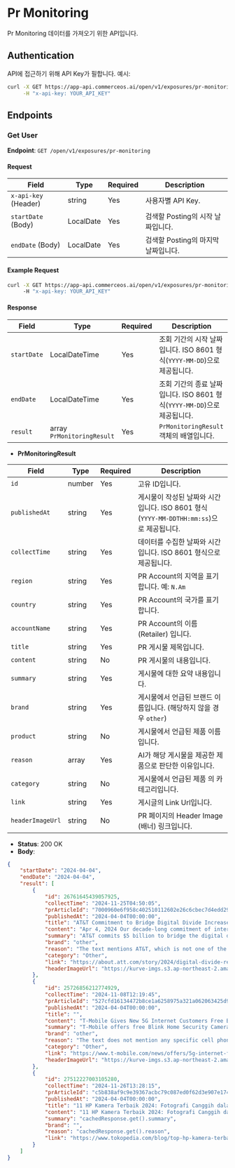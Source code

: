# Pr Monitoring

Pr Monitoring 데이터를 가져오기 위한 API입니다.


## Authentication

API에 접근하기 위해 API Key가 필합니다. 예시:

```bash
curl -X GET https://app-api.commerceos.ai/open/v1/exposures/pr-monitoring \
     -H "x-api-key: YOUR_API_KEY"
```

## Endpoints

### Get User

**Endpoint**: `GET /open/v1/exposures/pr-monitoring`  

#### Request

| Field                   | Type    | Required | Description                         |
|-------------------------|---------|----------|-------------------------------------|
| `x-api-key` (Header)    | string  | Yes      | 사용자별 API Key.   |
| `startDate` (Body)      | LocalDate  | Yes   | 검색할 Posting의 시작 날짜입니다.              |
| `endDate` (Body)        | LocalDate  | Yes   | 검색할 Posting의 마지막 날짜입니다.             |

#### Example Request

```bash
curl -X GET https://app-api.commerceos.ai/open/v1/exposures/pr-monitoring?startDate=2024-01-01&endDate=2024-11-27 \
     -H "x-api-key: YOUR_API_KEY"
```

#### Response

| Field      | Type       | Required | Description                                           |
|------------|------------|----------|----------------------------------------------|
| `startDate` | LocalDateTime  | Yes      | 조회 기간의 시작 날짜입니다. ISO 8601 형식(`YYYY-MM-DD`)으로 제공됩니다. |
| `endDate`   | LocalDateTime  | Yes      | 조회 기간의 종료 날짜입니다. ISO 8601 형식(`YYYY-MM-DD`)으로 제공됩니다. |
| `result`    | array `PrMonitoringResult`    | Yes      | `PrMonitoringResult` 객체의 배열입니다.                            |


- **PrMonitoringResult**

| Field         | Type       | Required | Description                                                                                       |
|-------------------|------------|----------|------------------------------------------------------------------------------------------|
| `id`             | number     | Yes      | 고유 ID입니다.                                                                               |
| `publishedAt`    | string     | Yes      | 게시물이 작성된 날짜와 시간입니다. ISO 8601 형식 (`YYYY-MM-DDTHH:mm:ss`)으로 제공됩니다.               |
| `collectTime`    | string     | Yes      | 데이터를 수집한 날짜와 시간입니다. ISO 8601 형식으로 제공됩니다.                                       |
| `region`      | string     | Yes      | PR Account의 지역을 표기합니다. 예: `N.Am`                                                                              |
| `country`      | string     | Yes      | PR Account의 국가를 표기합니다.                                                                              |
| `accountName`      | string     | Yes      | PR Account의 이름 (Retailer) 입니다.                                                                              |
| `title`      | string     | Yes      | PR 게시물 제목입니다.                                                                              |
| `content`       | string     | No      | PR 게시물의 내용입니다.                                                                         |
| `summary`         | string     | Yes      | 게시물에 대한 요약 내용입니다.                                                                  |
| `brand`           | string     | Yes      | 게시물에서 언급된 브랜드 이름입니다. (해당하지 않을 경우 `other`)                                     |
| `product`        | string     | No      | 게시물에서 언급된 제품 이름입니다.                                                                |
| `reason`        | array      | Yes       | AI가 해당 게시물을 제공한 제품으로 판단한 이유입니다.                                                 |
| `category`          | string     | No      |   게시물에서 언급된 제품 의 카테고리입니다.                                                      |
| `link`      | string     | Yes      | 게시글의 Link Url입니다.                                                                           |
| `headerImageUrl`         | string     | No      | PR 페이지의 Header Image (배너) 링크입니다.                                             |


- **Status**: 200 OK
- **Body**:

```json
{
    "startDate": "2024-04-04",
    "endDate": "2024-04-04",
    "result": [
        {
            "id": 26761645439057925,
            "collectTime": "2024-11-25T04:50:05",
            "prArticleId": "7000960e6f958c402510112602e26c6cbec7d4edd2937682f239e964a62d4b8c",
            "publishedAt": "2024-04-04T00:00:00",
            "title": "AT&T Commitment to Bridge Digital Divide Increases to $5 Billion",
            "content": "Apr 4, 2024 Our decade-long commitment of internet services and digital literacy resources aims to reach 25 million people to help close the digital divide. ",
            "summary": "AT&T commits $5 billion to bridge the digital divide for 25 million people.",
            "brand": "other",
            "reason": "The text mentions AT&T, which is not one of the specified brands (Samsung, Apple, Google).",
            "category": "Other",
            "link": "https://about.att.com/story/2024/digital-divide-recommitment.html",
            "headerImageUrl": "https://kurve-imgs.s3.ap-northeast-2.amazonaws.com/samsung/pr/2024/11/25/04/att/PC/images/headerImage1.png"
        },
        {
            "id": 25726856212774929,
            "collectTime": "2024-11-08T12:19:45",
            "prArticleId": "527cfd16134472b8ce1a6258975a321a062063425d9c1020d3913582dc0520ec",
            "publishedAt": "2024-04-04T00:00:00",
            "title": "",
            "content": "T-Mobile Gives New 5G Internet Customers Free Blink Home Security Cameras This Moving Season",
            "summary": "T-Mobile offers free Blink Home Security Cameras to new 5G internet customers.",
            "brand": "other",
            "reason": "The text does not mention any specific cell phone brand like Samsung, Apple, or Google. It only mentions T-Mobile, which is a telecommunications company, not a cell phone brand.",
            "category": "Other",
            "link": "https://www.t-mobile.com/news/offers/5g-internet-free-blink-smart-home-package",
            "headerImageUrl": "https://kurve-imgs.s3.ap-northeast-2.amazonaws.com/samsung/pr/2024/11/08/12/t-mobile/PC/images/headerImage1.png"
        },
        {
            "id": 27512227003105280,
            "collectTime": "2024-11-26T13:28:15",
            "prArticleId": "c5b838af9c9e39367acbc79c087ed0f62d3e907e17456a862278b3f2134d658d",
            "publishedAt": "2024-04-04T00:00:00",
            "title": "11 HP Kamera Terbaik 2024: Fotografi Canggih dalam Genggaman",
            "content": "11 HP Kamera Terbaik 2024: Fotografi Canggih dalam Genggaman",
            "summary": "cachedResponse.get().summary",
            "brand": "",
            "reason": "cachedResponse.get().reason",
            "link": "https://www.tokopedia.com/blog/top-hp-kamera-terbaik-tek/"
        }
    ]
}
```
